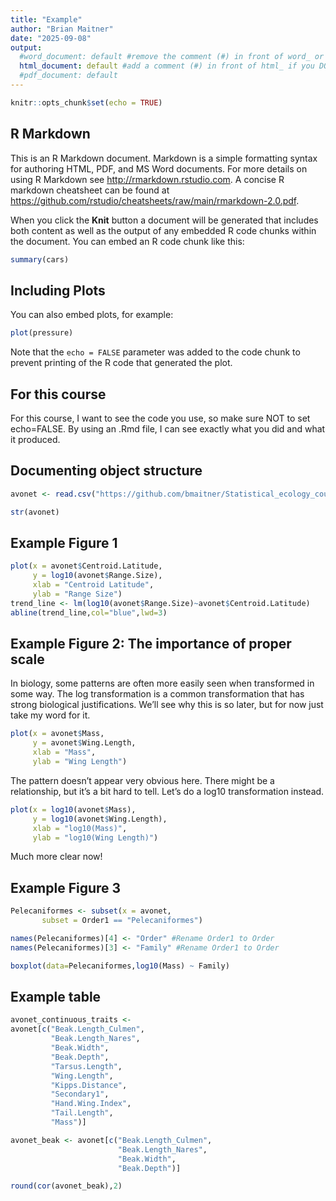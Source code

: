 ```yaml
---
title: "Example"
author: "Brian Maitner"
date: "2025-09-08"
output:
  #word_document: default #remove the comment (#) in front of word_ or pdf_ if you want to generate those outputs
  html_document: default #add a comment (#) in front of html_ if you DON'T want to generate html output
  #pdf_document: default
---
```


```r
knitr::opts_chunk$set(echo = TRUE)
```

## R Markdown

This is an R Markdown document. Markdown is a simple formatting syntax for authoring HTML, PDF, and MS Word documents. For more details on using R Markdown see <http://rmarkdown.rstudio.com>. A concise R markdown cheatsheet can be found at <https://github.com/rstudio/cheatsheets/raw/main/rmarkdown-2.0.pdf>.

When you click the **Knit** button a document will be generated that includes both content as well as the output of any embedded R code chunks within the document. You can embed an R code chunk like this:

```r
summary(cars)
```

## Including Plots

You can also embed plots, for example:

```r
plot(pressure)
```

Note that the `echo = FALSE` parameter was added to the code chunk to prevent printing of the R code that generated the plot.

## For this course

For this course, I want to see the code you use, so make sure NOT to set echo=FALSE. By using an .Rmd file, I can see exactly what you did and what it produced.

## Documenting object structure

```r

avonet <- read.csv("https://github.com/bmaitner/Statistical_ecology_course/raw/refs/heads/main/data/Avonet/AVONET1_BirdLife.csv")

str(avonet)

```


\newpage <!-- #the \newpage tell markdown toadd a new page -->


## Example Figure 1

```r

    
plot(x = avonet$Centroid.Latitude,
     y = log10(avonet$Range.Size),
     xlab = "Centroid Latitude",
     ylab = "Range Size")
trend_line <- lm(log10(avonet$Range.Size)~avonet$Centroid.Latitude)
abline(trend_line,col="blue",lwd=3)


```

\newpage <!-- #the \newpage tell markdown toadd a new page -->


## Example Figure 2: The importance of proper scale

In biology, some patterns are often more easily seen when transformed in some way.  The log transformation is a common transformation that has strong biological justifications. We'll see why this is so later, but for now just take my word for it.

```r

plot(x = avonet$Mass,
     y = avonet$Wing.Length,
     xlab = "Mass",
     ylab = "Wing Length")

```
The pattern doesn't appear very obvious here.  There might be a relationship, but it's a bit hard to tell. Let's do a log10 transformation instead.

```r

plot(x = log10(avonet$Mass),
     y = log10(avonet$Wing.Length),
     xlab = "log10(Mass)",
     ylab = "log10(Wing Length)")

```
Much more clear now!

\newpage <!-- #the \newpage tell markdown toadd a new page -->

## Example Figure 3

```r

Pelecaniformes <- subset(x = avonet,
       subset = Order1 == "Pelecaniformes")

names(Pelecaniformes)[4] <- "Order" #Rename Order1 to Order
names(Pelecaniformes)[3] <- "Family" #Rename Order1 to Order

boxplot(data=Pelecaniformes,log10(Mass) ~ Family)


```


\newpage <!-- #the \newpage tell markdown toadd a new page -->


## Example table

```r

avonet_continuous_traits <-
avonet[c("Beak.Length_Culmen",
         "Beak.Length_Nares",
         "Beak.Width",
         "Beak.Depth",
         "Tarsus.Length",
         "Wing.Length",
         "Kipps.Distance",
         "Secondary1",
         "Hand.Wing.Index",
         "Tail.Length",
         "Mass")]

avonet_beak <- avonet[c("Beak.Length_Culmen",
                        "Beak.Length_Nares",
                        "Beak.Width",
                        "Beak.Depth")]

round(cor(avonet_beak),2)


```
